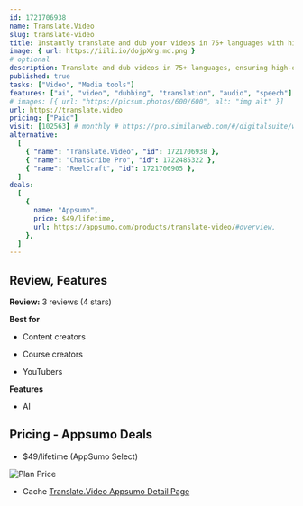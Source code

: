 ```yaml
---
id: 1721706938
name: Translate.Video
slug: translate-video
title: Instantly translate and dub your videos in 75+ languages with high-quality audio sync
image: { url: https://iili.io/dojpXrg.md.png }
# optional
description: Translate and dub videos in 75+ languages, ensuring high-quality audio sync and natural-sounding voice oversUse advanced AI to create realistic voice clones while maintaining the original speaker's tone and style
published: true
tasks: ["Video", "Media tools"]
features: ["ai", "video", "dubbing", "translation", "audio", "speech"]
# images: [{ url: "https://picsum.photos/600/600", alt: "img alt" }]
url: https://translate.video
pricing: ["Paid"]
visit: [102563] # monthly # https://pro.similarweb.com/#/digitalsuite/websiteanalysis/home
alternative:
  [
    { "name": "Translate.Video", "id": 1721706938 },
    { "name": "ChatScribe Pro", "id": 1722485322 },
    { "name": "ReelCraft", "id": 1721706905 },
  ]
deals:
  [
    {
      name: "Appsumo",
      price: $49/lifetime,
      url: https://appsumo.com/products/translate-video/#overview,
    },
  ]
---
```


## Review, Features

**Review:** 3 reviews (4 stars)

**Best for**

- Content creators

- Course creators

- YouTubers

**Features**

- AI

## Pricing - Appsumo Deals

- $49/lifetime (AppSumo Select)

<Img src="https://iili.io/dolgfg2.png" alt="Plan Price" />

- Cache [Translate.Video Appsumo Detail Page](https://iili.io/do8pb5P.png)
